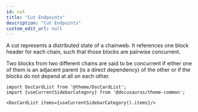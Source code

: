 ```yaml
---
id: cut
title: "Cut Endpoints"
description: "Cut Endpoints"
custom_edit_url: null
---
```




A cut represents a distributed state of a chainweb. It references one
block header for each chain, such that those blocks are pairwise
concurrent.

Two blocks from two different chains are said to be concurrent if either
one of them is an adjacent parent (is a direct dependency) of the other or
if the blocks do not depend at all on each other.




```mdx-code-block
import DocCardList from '@theme/DocCardList';
import {useCurrentSidebarCategory} from '@docusaurus/theme-common';

<DocCardList items={useCurrentSidebarCategory().items}/>
```
      